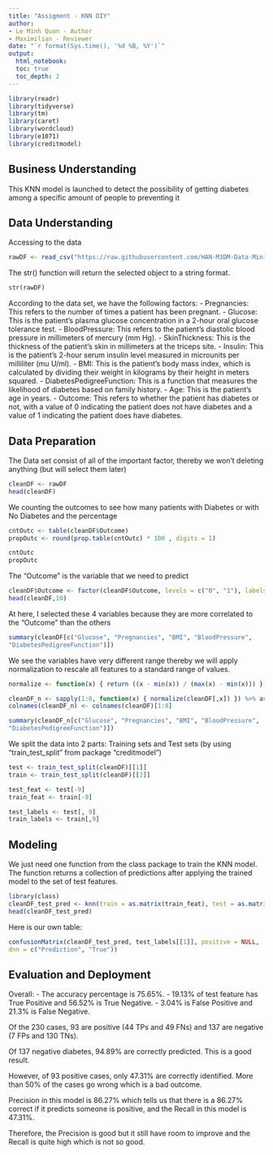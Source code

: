 ```yaml
---
title: "Assigment - KNN DIY"
author:
- Le Minh Quan - Author
- Maximilian - Reviewer
date: "`r format(Sys.time(), '%d %B, %Y')`"
output:
  html_notebook:
  toc: true
  toc_depth: 2
---
```


```r
library(readr)
library(tidyverse)
library(tm)
library(caret)
library(wordcloud)
library(e1071)
library(creditmodel)
```

## Business Understanding

This KNN model is launched to detect the possibility of getting diabetes
among a specific amount of people to preventing it

## Data Understanding

Accessing to the data

```r
rawDF <- read_csv("https://raw.githubusercontent.com/HAN-M3DM-Data-Mining/data-mining-s2y2223-lmquan811/master/datasets/KNN-diabetes.csv")
```

The str() function will return the selected object to a string format.

```r
str(rawDF)
```

According to the data set, we have the following factors:
  - Pregnancies: This refers to the number of times a patient has been pregnant.
  - Glucose: This is the patient's plasma glucose concentration in a 2-hour oral glucose tolerance test.
  - BloodPressure: This refers to the patient's diastolic blood pressure in millimeters of mercury (mm Hg).
  - SkinThickness: This is the thickness of the patient's skin in millimeters at the triceps site.
  - Insulin: This is the patient's 2-hour serum insulin level measured in microunits per milliliter (mu U/ml).
  - BMI: This is the patient's body mass index, which is calculated by dividing their weight in kilograms by their height in meters squared.
  - DiabetesPedigreeFunction: This is a function that measures the likelihood of diabetes based on family history.
  - Age: This is the patient's age in years.
  - Outcome: This refers to whether the patient has diabetes or not, with a value of 0 indicating the patient does not have diabetes and a value of 1 indicating the patient does have diabetes.

## Data Preparation

The Data set consist of all of the important factor, thereby we won't deleting anything (but will select them later)

```r
cleanDF <- rawDF 
head(cleanDF)
```

We counting the outcomes to see how many patients with Diabetes or with No Diabetes and the percentage

```r
cntOutc <- table(cleanDF$Outcome) 
propOutc <- round(prop.table(cntOutc) * 100 , digits = 1)

cntOutc 
propOutc
```

The "Outcome" is the variable that we need to predict

```r
cleanDF$Outcome <- factor(cleanDF$Outcome, levels = c("0", "1"), labels = c("No Diabetes", "Diabetes")) %>% relevel("Diabetes") 
head(cleanDF,10)
```

At here, I selected these 4 variables because they are more correlated to the "Outcome" than the others

```r
summary(cleanDF[c("Glucose", "Pregnancies", "BMI", "BloodPressure",
"DiabetesPedigreeFunction")])
```

We see the variables have very different range thereby we will apply normalization to rescale all features to a standard range of values.

```r
normalize <- function(x) { return ((x - min(x)) / (max(x) - min(x))) }

cleanDF_n <- sapply(1:8, function(x) { normalize(cleanDF[,x]) }) %>% as.data.frame() 
colnames(cleanDF_n) <- colnames(cleanDF)[1:8]

summary(cleanDF_n[c("Glucose", "Pregnancies", "BMI", "BloodPressure",
"DiabetesPedigreeFunction")])
```

We split the data into 2 parts: Training sets and Test sets (by using "train_test_split" from package "creditmodel")

```r
test <- train_test_split(cleanDF)[[1]]
train <- train_test_split(cleanDF)[[2]]

test_feat <- test[-9]
train_feat <- train[-9]

test_labels <- test[, 9]
train_labels <- train[,9]
```

## Modeling

We just need one function from the class package to train the KNN model. The function returns a collection of predictions after applying the trained model to the set of test features.

```r
library(class)
cleanDF_test_pred <- knn(train = as.matrix(train_feat), test = as.matrix(test_feat), cl = as.matrix(train_labels), k=10)
head(cleanDF_test_pred)
```

Here is our own table:

```r
confusionMatrix(cleanDF_test_pred, test_labels[[1]], positive = NULL,
dnn = c("Prediction", "True"))
```

## Evaluation and Deployment

Overall: 
  - The accuracy percentage is 75.65%. 
  - 19.13% of test feature has True Positive and 56.52% is True Negative. 
  - 3.04% is False Positive and 21.3% is False Negative.

Of the 230 cases, 93 are positive (44 TPs and 49 FNs) and 137 are negative (7 FPs and 130 TNs).

Of 137 negative diabetes, 94.89% are correctly predicted. This is a good result. 

However, of 93 positive cases, only 47.31% are correctly identified. More than 50% of the cases go wrong which is a bad outcome.

Precision in this model is 86.27% which tells us that there is a 86.27% correct if it predicts someone is positive, and the Recall in this model is 47.31%. 

Therefore, the Precision is good but it still have room to improve and the Recall is quite high
which is not so good.
